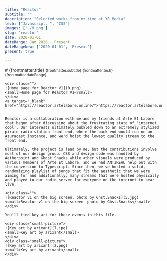 ```yaml
---
title: "Reactor"
subtitle: ""
description: "Selected works from my time at YR Media"
tech: ["Javascript, ", "CSS"]
images: ['./9.png']
slug: 'reactor'
date: 2020-01-01
dateRange: Jan 2020 - Present
dateRangeNew: ['2020-01-01', 'Present']
present: true

---
```


<div class="slot-content">
	<div class="content-header">
		# {frontmatter.title}
		<small>{frontmatter.subtitle}</small>
		<small>{frontmatter.tech}</small><br/>
		<small>{frontmatter.dateRange}</small>
	</div>
	
	<div class="">
	![Home page for Reactor V1](0.png)
	<small>Home page for Reactor V1</small>
	</div>
	<a target="_blank" href="https://reactor.artelabore.online/">https://reactor.artelabore.online/</a>
	
	
	Reactor is a collaboration with me and my friends at Arte Et Labore that begun after discussing about the frustrating state of 'internet cool'. Our interests ultimately bubbled down to an extremely stylized pirate radio station front end, where the back end would run on an Azuracast instance, and we'd hoist the lowest quality stream to the front end.
	
	Ultimately, the project is lead by me, but the contributions involve most of our design group. CSS and design code was handled by Aetherpoint and Ghost.Snacks while other visuals were produced by various members of Arte Et Labore, and we had ANTIREAL help out with the conversion to Typescript. Since then, we've hosted a solid, randomizing playlist of songs that fit the aesthetic that we were aiming for and additionally, many streams that were hosted physically and played to our radio server for everyone on the internet to hear live. 
	
	<div class="">
	![Reactor v1 on the big screen, photo by Ghst.Snacks](5.jpg)
	<small>Reactor v1 on the big screen, photo by Ghst.Snacks</small>
	</div>
	
	You'll find key art for these events in this file.
	
	<div class="small-picture">
	![Key art by arixant](7.jpg)
	<small>Key art by arixant</small>
	</div>
	<div class="small-picture">
	![Key art by arixant](2.png)
	<small>Key art by arixant</small>
	</div>
	
<br/>
</div>